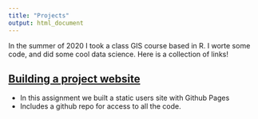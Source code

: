 ```yaml
---
title: "Projects"
output: html_document
---
```


In the summer of 2020 I took a class GIS course based in R. I worte some code, and did some cool data science. Here is a collection of links! 

## [Building a project website]()

- In this assignment we built a static users site with Github Pages 
- Includes a github repo for access to all the code.
